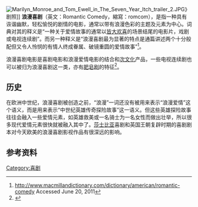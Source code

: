 {{merge|愛情喜劇}}
[[File:Marilyn_Monroe_and_Tom_Ewell_in_The_Seven_Year_Itch_trailer_2.JPG|thumb]]》剧照]]
'''浪漫喜剧'''（英文：Romantic Comedy，縮寫：romcom），是指一种具有诙谐幽默，轻松愉悦的剧情的电影，通常以带有浪漫色彩的主题及元素为中心。词典对其的释义是“一种关于爱情故事的通常以[[皆大欢喜|皆大欢喜]]的场景结尾的电影片，戏剧或电视连续剧”。而另一种释义是“浪漫喜剧最为显著的特点是通篇讲述两个十分般配但又令人怜悯的有情人终成眷属、破镜重圆的爱情故事”<ref>http://www.macmillandictionary.com/dictionary/american/romantic-comedy {{Wayback|url=http://www.macmillandictionary.com/dictionary/american/romantic-comedy |date=20150910164934 }} Accessed June 20, 2011</ref>。

浪漫喜剧电影是喜剧电影和浪漫爱情电影的结合和[[次文化|次文化]]产品，一些电视连续剧也可以被归为浪漫喜剧这一类，亦有[[肥皂剧|肥皂剧]]的特征<ref>{{cite news|url=http://voices.yahoo.com/julia-roberts-romantic-comedy-career-flourishes-with-11352286.html?cat=40|title=Julia Roberts' Romantic Comedy Career Flourishes with Time|first=Zack|last=Mandell|publisher=[[Yahoo!_Voices|Yahoo! Voices]]|date=2012-05-18|deadurl=yes|archiveurl=https://web.archive.org/web/20131005004140/http://voices.yahoo.com/julia-roberts-romantic-comedy-career-flourishes-with-11352286.html?cat=40|archivedate=2013-10-05}}</ref>。

==历史==
在欧洲中世纪，浪漫喜剧被创造之前，“浪漫”一词还没有被用来表示“浪漫爱情”这个语义，而是用来表示“中世纪英雄传奇探险故事”这一语义。但这些英雄探险故事往往会融入一些爱情元素，如英雄救美或一名骑士为一名女性而做出壮举，所以很多现代爱情元素很快就被融入其中了。[[莎士比亚|莎士比亚]]喜剧和英国王朝复辟时期的喜剧剧本对今天欧美的浪漫喜剧影视作品有很深远的影响。

==参考资料==
{{reflist}}


[[Category:喜剧|Category:喜剧]]
